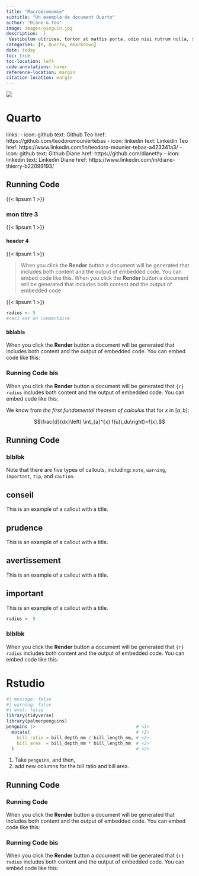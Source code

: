 ```yaml
---
title: "Macroéconomie"
subtitle: "Un exemple de document Quarto"
author: "Diane & Teo"
image: images/pinguin.jpg
description:  |
 Vestibulum ultrices, tortor at mattis porta, odio nisi rutrum nulla, sit amet tincidunt eros quam facilisis tellus. Fusce eleifend lectus in elementum lacinia. Nam auctor nunc in massa ullamcorper, sit amet auctor ante accumsan. Nam ut varius metus. Curabitur eget tristique leo. Cras finibus euismod erat eget elementum. Integer vel placerat ex. Ut id eros quis lectus lacinia venenatis hendrerit vel ante.
categories: [R, Quarto, Rmarkdown]
date: today
toc: true
toc-location: left
code-annotations: hover
reference-location: margin
citation-location: margin
---
```


::: {.column-margin}
![](images/pinguin.jpg)
:::

# Quarto

  links:
    - icon: github
      text: Github Teo
      href: https://github.com/teodoromouniertebas
    - icon: linkedin
      text: Linkedin Teo
      href: https://www.linkedin.com/in/teodoro-mounier-tebas-a423341a3/
    - icon: github
      text: Github Diane
      href: https://github.com/dianethy
    - icon: linkedin
      text: Linkedin Diane
      href: https://www.linkedin.com/in/diane-thierry-b22099193/



## Running Code

{{< lipsum 1 >}}

### mon titre 3

{{< lipsum 1 >}}

#### header 4

{{< lipsum 1 >}}



> When you click the **Render** button a document will be generated that includes both content and the output of embedded code. You can embed code like this. When you click the **Render** button a document will be generated that includes both content and the output of embedded code. 

{{< lipsum 1 >}}

```r
radius <- 5
#ceci est un commentaire
```

#### bblabla 
When you click the **Render** button a document will be generated that includes both content and the output of embedded code. You can embed code like this:


### Running Code bis
When you click the **Render** button a document will be generated that `{r} radius` includes both content and the output of embedded code. You can embed code like this:

::: {.column-margin}
We know from *the first fundamental theorem of calculus* that for $x$ in $[a, b]$:

$$\frac{d}{dx}\left( \int_{a}^{x} f(u)\,du\right)=f(x).$$
:::

## Running Code

### blblbk

::: {.callout-note}
Note that there are five types of callouts, including:
`note`, `warning`, `important`, `tip`, and `caution`.
:::

::: {.callout-tip}
## conseil

This is an example of a callout with a title.
:::

::: {.callout-caution}
## prudence

This is an example of a callout with a title.
:::


::: {.callout-warning}
## avertissement

This is an example of a callout with a title.
:::

::: {.callout-important}
## important

This is an example of a callout with a title.
:::




```r
radius <- 5
```

### blblbk
When you click the **Render** button a document will be generated that `{r} radius` includes both content and the output of embedded code. You can embed code like this:


# Rstudio

```r
#| message: false
#| warning: false
#| eval: false
library(tidyverse)
library(palmerpenguins)
penguins |>                                      # <1>
  mutate(                                        # <2>
    bill_ratio = bill_depth_mm / bill_length_mm, # <2>
    bill_area  = bill_depth_mm * bill_length_mm  # <2>
  )                                              # <2>
```
1. Take `penguins`, and then,
2. add new columns for the bill ratio and bill area.


## Running Code
### Running Code
When you click the **Render** button a document will be generated that includes both content and the output of embedded code. You can embed code like this:

### Running Code bis
When you click the **Render** button a document will be generated that `{r} radius` includes both content and the output of embedded code. You can embed code like this: